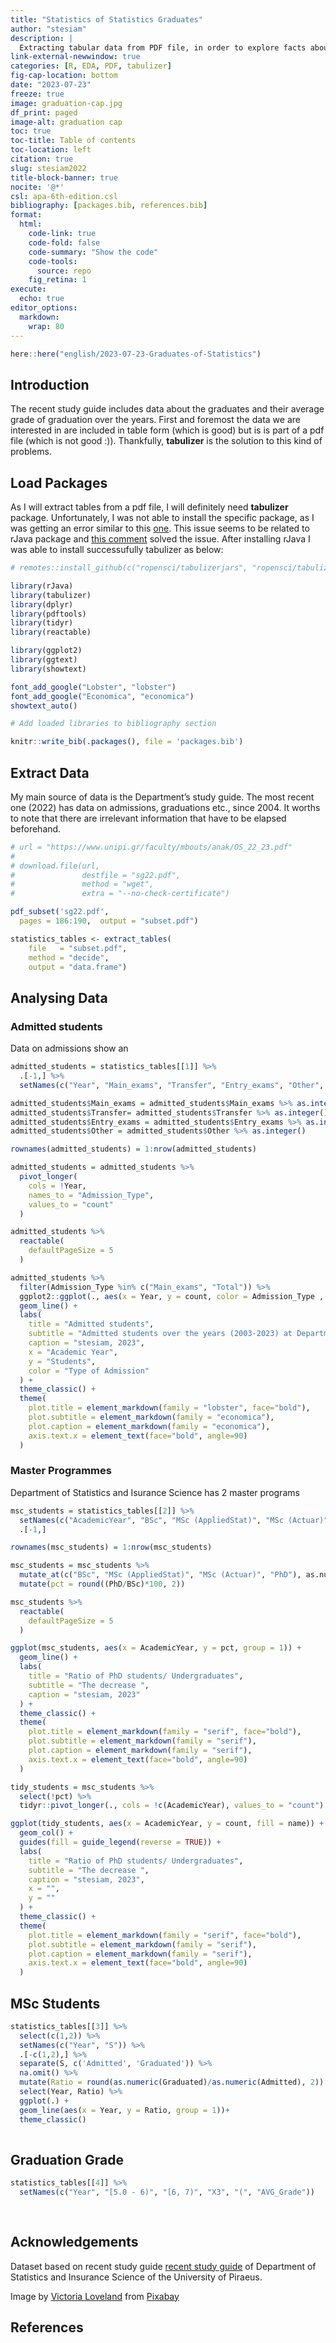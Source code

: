 ```yaml
---
title: "Statistics of Statistics Graduates"
author: "stesiam"
description: |
  Extracting tabular data from PDF file, in order to explore facts about graduates of Statistics and Insurance Department in University of Piraeus
link-external-newwindow: true
categories: [R, EDA, PDF, tabulizer]
fig-cap-location: bottom
date: "2023-07-23"
freeze: true
image: graduation-cap.jpg
df_print: paged
image-alt: graduation cap
toc: true
toc-title: Table of contents
toc-location: left
citation: true
slug: stesiam2022
title-block-banner: true
nocite: '@*'
csl: apa-6th-edition.csl
bibliography: [packages.bib, references.bib]
format: 
  html:
    code-link: true
    code-fold: false
    code-summary: "Show the code"
    code-tools: 
      source: repo
    fig_retina: 1
execute:
  echo: true
editor_options: 
  markdown: 
    wrap: 80
---
```


```r
here::here("english/2023-07-23-Graduates-of-Statistics")
```


## Introduction

The recent study guide includes data about the graduates and their average grade of graduation over the years. First and foremost the data we are interested in are included in table form (which is good) but is is part of a pdf file (which is not good :)). Thankfully, **tabulizer** is the solution to this kind of problems.


## Load Packages

As I will extract tables from a pdf file, I will definitely need **tabulizer** package. Unfortunately, I was not able to install the specific package, as I was getting an error similar to this [one](https://github.com/ropensci/tabulizer/issues/157). This issue seems to be related to rJava package and [this comment](https://github.com/s-u/rJava/issues/255#issuecomment-794473988) solved the issue. After installing rJava I was able to install successufully tabulizer as below:

```r
# remotes::install_github(c("ropensci/tabulizerjars", "ropensci/tabulizer"))
```



```r
library(rJava)
library(tabulizer)
library(dplyr)
library(pdftools)
library(tidyr)
library(reactable)

library(ggplot2)
library(ggtext)
library(showtext)

font_add_google("Lobster", "lobster")
font_add_google("Economica", "economica")
showtext_auto()
```


```r
# Add loaded libraries to bibliography section

knitr::write_bib(.packages(), file = 'packages.bib')
```

## Extract Data

My main source of data is the Department's study guide. The most recent one (2022) has data on admissions, graduations etc., since 2004. It worths to note that there are irrelevant information that have to be elapsed beforehand.

```r
# url = "https://www.unipi.gr/faculty/mbouts/anak/OS_22_23.pdf"
# 
# download.file(url, 
#               destfile = "sg22.pdf",
#               method = "wget",
#               extra = "--no-check-certificate")

pdf_subset('sg22.pdf',
  pages = 186:190,  output = "subset.pdf")

```

```r
statistics_tables <- extract_tables(
    file   = "subset.pdf", 
    method = "decide", 
    output = "data.frame")
```

## Analysing Data

###  Admitted students

Data on admissions show an 

```r
admitted_students = statistics_tables[[1]] %>%
  .[-1,] %>%
  setNames(c("Year", "Main_exams", "Transfer", "Entry_exams", "Other", "Total"))

admitted_students$Main_exams = admitted_students$Main_exams %>% as.integer()
admitted_students$Transfer= admitted_students$Transfer %>% as.integer()
admitted_students$Entry_exams = admitted_students$Entry_exams %>% as.integer()
admitted_students$Other = admitted_students$Other %>% as.integer()

rownames(admitted_students) = 1:nrow(admitted_students)

admitted_students = admitted_students %>% 
  pivot_longer(
    cols = !Year, 
    names_to = "Admission_Type", 
    values_to = "count"
  )

admitted_students %>%
  reactable(
    defaultPageSize = 5
  )
```


```r
admitted_students %>%
  filter(Admission_Type %in% c("Main_exams", "Total")) %>%
  ggplot2::ggplot(., aes(x = Year, y = count, color = Admission_Type , group = Admission_Type)) +
  geom_line() +
  labs(
    title = "Admitted students",
    subtitle = "Admitted students over the years (2003-2023) at Department of Statistics and Insurance Science of <br> University of Piraeus. A significant drop in admissions occured in 2021 which is maily caused by the <br> introduction of grade requirements to be admitted to specific departments.",
    caption = "stesiam, 2023",
    x = "Academic Year",
    y = "Students",
    color = "Type of Admission"
  ) +
  theme_classic() +
  theme(
    plot.title = element_markdown(family = "lobster", face="bold"),
    plot.subtitle = element_markdown(family = "economica"),
    plot.caption = element_markdown(family = "economica"),
    axis.text.x = element_text(face="bold", angle=90)
  )
```

### Master Programmes



Department of Statistics and Isurance Science has 2 master programs 

```r
msc_students = statistics_tables[[2]] %>%
  setNames(c("AcademicYear", "BSc", "MSc (AppliedStat)", "MSc (Actuar)", "PhD")) %>%
  .[-1,]

rownames(msc_students) = 1:nrow(msc_students)

msc_students = msc_students %>%
  mutate_at(c("BSc", "MSc (AppliedStat)", "MSc (Actuar)", "PhD"), as.numeric) %>%
  mutate(pct = round((PhD/BSc)*100, 2))

msc_students %>%
  reactable(
    defaultPageSize = 5
  )
```

```r
ggplot(msc_students, aes(x = AcademicYear, y = pct, group = 1)) +
  geom_line() +
  labs(
    title = "Ratio of PhD students/ Undergraduates",
    subtitle = "The decrease ",
    caption = "stesiam, 2023"
  ) +
  theme_classic() +
  theme(
    plot.title = element_markdown(family = "serif", face="bold"),
    plot.subtitle = element_markdown(family = "serif"),
    plot.caption = element_markdown(family = "serif"),
    axis.text.x = element_text(face="bold", angle=90)
  )
```

```r
tidy_students = msc_students %>%
  select(!pct) %>%
  tidyr::pivot_longer(., cols = !c(AcademicYear), values_to = "count")

ggplot(tidy_students, aes(x = AcademicYear, y = count, fill = name)) +
  geom_col() +
  guides(fill = guide_legend(reverse = TRUE)) +
  labs(
    title = "Ratio of PhD students/ Undergraduates",
    subtitle = "The decrease ",
    caption = "stesiam, 2023",
    x = "",
    y = ""
  ) +
  theme_classic() +
  theme(
    plot.title = element_markdown(family = "serif", face="bold"),
    plot.subtitle = element_markdown(family = "serif"),
    plot.caption = element_markdown(family = "serif"),
    axis.text.x = element_text(face="bold", angle=90)
  )
```

## MSc Students

```r
statistics_tables[[3]] %>%
  select(c(1,2)) %>%
  setNames(c("Year", "S")) %>%
  .[-c(1,2),] %>%
  separate(S, c('Admitted', 'Graduated')) %>%
  na.omit() %>%
  mutate(Ratio = round(as.numeric(Graduated)/as.numeric(Admitted), 2)) %>%
  select(Year, Ratio) %>%
  ggplot(.) +
  geom_line(aes(x = Year, y = Ratio, group = 1))+
  theme_classic()
  
```


## Graduation Grade

```r
statistics_tables[[4]] %>%
  setNames(c("Year", "[5.0 - 6)", "[6, 7)", "X3", "(", "AVG_Grade"))
  
  
```



## Acknowledgements {.appendix .unlisted}

Dataset based on recent study guide <a href="https://www.unipi.gr/faculty/mbouts/anak/OS_22_23.pdf">recent study guide</a> of Department of Statistics and Insurance Science of the University of Piraeus.

Image by <a href="https://pixabay.com/users/vloveland-4834409/?utm_source=link-attribution&utm_medium=referral&utm_campaign=image&utm_content=2148715">Victoria Loveland</a> from <a href="https://pixabay.com//?utm_source=link-attribution&utm_medium=referral&utm_campaign=image&utm_content=2148715">Pixabay</a>


## References {.appendix .unlisted}